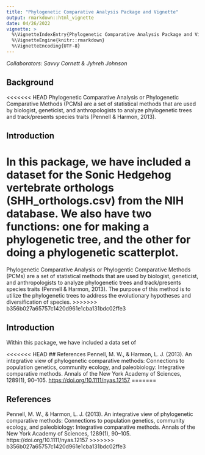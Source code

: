 ```yaml
---
title: "Phylogenetic Comparative Analysis Package and Vignette"
output: rmarkdown::html_vignette
date: 04/26/2022
vignette: >
  %\VignetteIndexEntry{Phylogenetic Comparative Analysis Package and Vignette}
  %\VignetteEngine{knitr::rmarkdown}
  %\VignetteEncoding{UTF-8}
---
```

*Collaborators: Savvy Cornett & Jyhreh Johnson*

## Background
<<<<<<< HEAD
Phylogenetic Comparative Analysis or Phylogenetic Comparative Methods (PCMs) are a set of statistical methods that are used by biologist, geneticist, and anthropologists to analyze phylogenetic trees and track/presents species traits (Pennell & Harmon, 2013). 

## Introduction
In this package, we have included a dataset for the Sonic Hedgehog vertebrate orthologs (SHH_orthologs.csv) from the NIH database. We also have two functions: one for making a phylogenetic tree, and the other for doing a phylogenetic scatterplot. 
=======
Phylogenetic Comparative Analysis or Phylogentic Comparative Methods (PCMs) are a set of statistical methods that are used by biologist, geneticist, and anthropologists to analyze phylogenetic trees and track/presents species traits (Pennell & Harmon, 2013). The purpose of this method is to utilize the phylogenetic trees to address the evolutionary hypotheses and diversification of species.
>>>>>>> b356b027a65757c1420d961e1cba131bdc02ffe3

## Introduction
Within this package, we have included a data set of 

<<<<<<< HEAD
## References 
Pennell, M. W., & Harmon, L. J. (2013). An integrative view of phylogenetic comparative methods: Connections to population genetics, community ecology, and paleobiology: Integrative comparative methods. Annals of the New York Academy of Sciences, 1289(1), 90–105. <https://doi.org/10.1111/nyas.12157>
=======




## References
Pennell, M. W., & Harmon, L. J. (2013). An integrative view of phylogenetic comparative methods: Connections to population genetics, community ecology, and paleobiology: Integrative comparative methods. Annals of the New York Academy of Sciences, 1289(1), 90–105. https://doi.org/10.1111/nyas.12157
>>>>>>> b356b027a65757c1420d961e1cba131bdc02ffe3
